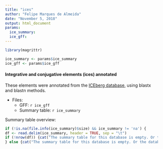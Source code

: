 ```yaml
---
title: "ices"
author: "Felipe Marques de Almeida"
date: "November 5, 2018"
output: html_document
params:
  ice_summary:
  ice_gff:
---
```

```r
library(magrittr)

ice_summary <- params$ice_summary
ice_gff <- params$ice_gff
```

#### Integrative and conjugative elements (ices) annotated

These elements were annotated from the [ICEberg database](http://db-mml.sjtu.edu.cn/ICEberg/), using blastx and blastn methods.

* Files:
    * GFF: ``r ice_gff``
    * Summary table: ``r ice_summary``

Summary table overview:

```r
if (!is.na(file.info(ice_summary)$size) && ice_summary != 'na') {
df <- read.delim(ice_summary, header = TRUE, sep = "\t")
if (!nrow(df)) {cat("The summary table for this database is empty. Or the database was not used, or no element were found!")} else {df} 
} else {cat("The summary table for this database is empty. Or the database was not used, or no element were found!")}
```